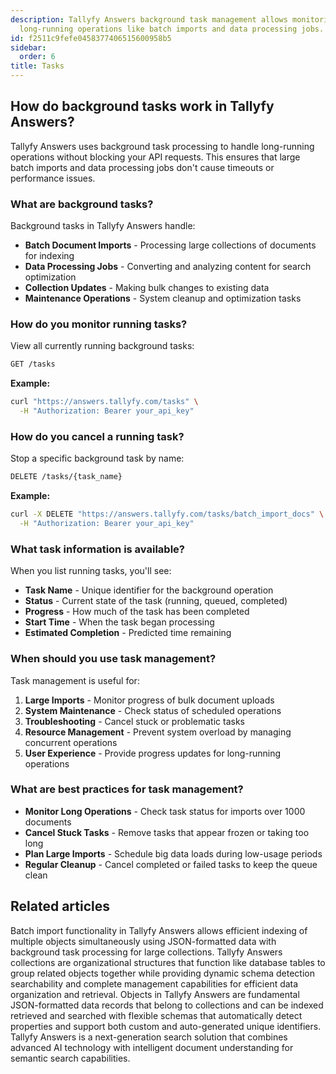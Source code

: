 ```yaml
---
description: Tallyfy Answers background task management allows monitoring and controlling
  long-running operations like batch imports and data processing jobs.
id: f2511c9fefe0458377406515600958b5
sidebar:
  order: 6
title: Tasks
---
```


## How do background tasks work in Tallyfy Answers?

Tallyfy Answers uses background task processing to handle long-running operations without blocking your API requests. This ensures that large batch imports and data processing jobs don't cause timeouts or performance issues.

### What are background tasks?

Background tasks in Tallyfy Answers handle:

- **Batch Document Imports** - Processing large collections of documents for indexing
- **Data Processing Jobs** - Converting and analyzing content for search optimization
- **Collection Updates** - Making bulk changes to existing data
- **Maintenance Operations** - System cleanup and optimization tasks

### How do you monitor running tasks?

View all currently running background tasks:

```bash
GET /tasks
```

**Example:**
```bash
curl "https://answers.tallyfy.com/tasks" \
  -H "Authorization: Bearer your_api_key"
```

### How do you cancel a running task?

Stop a specific background task by name:

```bash
DELETE /tasks/{task_name}
```

**Example:**
```bash
curl -X DELETE "https://answers.tallyfy.com/tasks/batch_import_docs" \
  -H "Authorization: Bearer your_api_key"
```

### What task information is available?

When you list running tasks, you'll see:

- **Task Name** - Unique identifier for the background operation
- **Status** - Current state of the task (running, queued, completed)
- **Progress** - How much of the task has been completed
- **Start Time** - When the task began processing
- **Estimated Completion** - Predicted time remaining

### When should you use task management?

Task management is useful for:

1. **Large Imports** - Monitor progress of bulk document uploads
2. **System Maintenance** - Check status of scheduled operations
3. **Troubleshooting** - Cancel stuck or problematic tasks
4. **Resource Management** - Prevent system overload by managing concurrent operations
5. **User Experience** - Provide progress updates for long-running operations

### What are best practices for task management?

- **Monitor Long Operations** - Check task status for imports over 1000 documents
- **Cancel Stuck Tasks** - Remove tasks that appear frozen or taking too long
- **Plan Large Imports** - Schedule big data loads during low-usage periods
- **Regular Cleanup** - Cancel completed or failed tasks to keep the queue clean


## Related articles
<CardGrid>
<LinkTitleCard header="<b>Objects > Index multiple objects</b>" href="/products/answers/objects/index-multiple-objects/" > Batch import functionality in Tallyfy Answers allows efficient indexing of multiple objects simultaneously using JSON-formatted data with background task processing for large collections. </LinkTitleCard>
<LinkTitleCard header="<b>Answers > Collections</b>" href="/products/answers/collections/" > Tallyfy Answers collections are organizational structures that function like database tables to group related objects together while providing dynamic schema detection searchability and complete management capabilities for efficient data organization and retrieval. </LinkTitleCard>
<LinkTitleCard header="<b>Answers > Objects</b>" href="/products/answers/objects/" > Objects in Tallyfy Answers are fundamental JSON-formatted data records that belong to collections and can be indexed retrieved and searched with flexible schemas that automatically detect properties and support both custom and auto-generated unique identifiers. </LinkTitleCard>
<LinkTitleCard header="<b>Overview</b>" href="/products/answers/" > Tallyfy Answers is a next-generation search solution that combines advanced AI technology with intelligent document understanding for semantic search capabilities. </LinkTitleCard>
</CardGrid>